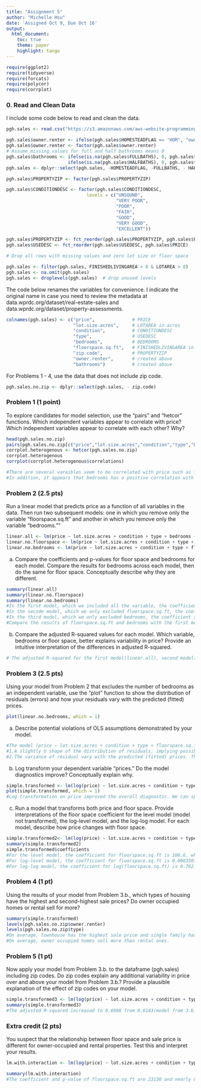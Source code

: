 ```yaml
---
title: "Assignment 5"
author: "Michelle Hsu"
date: 'Assigned Oct 9, Due Oct 16'
output: 
  html_document:
    toc: true
    theme: paper
    highlight: tango
---
```


```r
require(ggplot2)
require(tidyverse)
require(forcats)
require(polycor)
require(corrplot)
```

### 0. Read and Clean Data

I include some code below to read and clean the data. 

```r
pgh.sales <- read.csv("https://s3.amazonaws.com/aws-website-programminginrforanalytics-tbal0/data/pgh_sales_2012_nov2017.csv", header = TRUE)

pgh.sales$owner.renter <- ifelse(pgh.sales$HOMESTEADFLAG == "HOM", "owner occupied", "rental")
pgh.sales$owner.renter <- factor(pgh.sales$owner.renter)
# Assume missing values for full and half bathrooms means 0
pgh.sales$bathrooms <- ifelse(is.na(pgh.sales$FULLBATHS), 0, pgh.sales$FULLBATHS) + 
                       ifelse(is.na(pgh.sales$HALFBATHS), 0, pgh.sales$HALFBATHS/2)
pgh.sales <- dplyr::select(pgh.sales, -HOMESTEADFLAG, -FULLBATHS, - HALFBATHS)

pgh.sales$PROPERTYZIP <- factor(pgh.sales$PROPERTYZIP)

pgh.sales$CONDITIONDESC <- factor(pgh.sales$CONDITIONDESC, 
                              levels = c("UNSOUND", 
                                         "VERY POOR",
                                         "POOR",
                                         "FAIR",
                                         "GOOD",
                                         "VERY GOOD",
                                         "EXCELLENT"))

pgh.sales$PROPERTYZIP <- fct_reorder(pgh.sales$PROPERTYZIP, pgh.sales$PRICE)
pgh.sales$USEDESC <- fct_reorder(pgh.sales$USEDESC, pgh.sales$PRICE)

# Drop all rows with missing values and zero lot size or floor space

pgh.sales <- filter(pgh.sales, FINISHEDLIVINGAREA > 0 & LOTAREA > 0)
pgh.sales <- na.omit(pgh.sales)
pgh.sales <- droplevels(pgh.sales)  # drop unused levels

```

The code below renames the variables for convenience. I indicate the original name in case you need to review the metadata at data.wprdc.org/dataset/real-estate-sales and data.wprdc.org/dataset/property-assessments. 

```r
colnames(pgh.sales) <- c("price",              # PRICE 
                         "lot.size.acres",     # LOTAREA in acres 
                         "condition",          # CONDITIONDESC 
                         "type",               # USEDESC
                         "bedrooms",           # BEDROOMS
                         "floorspace.sq.ft",   # FINISHEDLIVINGAREA in square feet
                         "zip.code",           # PROPERTYZIP
                         "owner.renter",       # created above
                         "bathrooms")          # created above
```

For Problems 1 - 4, use the data that does not include zip code. 

```r
pgh.sales.no.zip <- dplyr::select(pgh.sales, - zip.code)
```

### Problem 1 (1 point)

To explore candidates for model selection, use the "pairs" and "hetcor" functions. Which independent variables appear to correlate with price? Which independent variables appear to correlate with each other? Why? 
```r
head(pgh.sales.no.zip)
pairs(pgh.sales.no.zip[c("price","lot.size.acres","condition","type","bedrooms","floorspace.sq.ft","owner.renter","bathrooms")])
corrplot.heterogenous <- hetcor(pgh.sales.no.zip)
corrplot.heterogenous
corrplot(corrplot.heterogenous$correlations)

#There are several varaibles seem to be correlated with price such as floorspace.sq.ft, lot.size.acres, condition, bedrooms, and bathrooms. All these variables appear to be positively correlated to price. For example, as the number of floorspace.sq.ft increases, the price also goes up.Based on the corrplot, we can spot that condition, floorspace.sq.ft, and bathrooms have a stronger positive correlation with price.
#In addition, it appears that bedrooms has a positive correlation with floorspace.sq.ft, so as bathrooms with floorspace.sq.ft. The reason for this might come from the fact that if you have more space in your home, you probably will also have more bedrooms and bathrooms.Also, bedrooms seems to have positive correlation with bathrooms. More bedrooms may imply that there are more people living in the house. Hence, the house need to be incorporated with more bathrooms so it can accommodate more people. Finally, it seems like type and lot.size.acres have strongly negative correlation. However, it is because we reorder the type with price. Therefore, we cannot jump to the conclusion that these two variables are negatively correlated. Besides, type is categorical variables. It is not appropriate to interpret in this way.
```

### Problem 2 (2.5 pts)

Run a linear model that predicts price as a function of all variables in the data. Then run two subsequent models: one in which you remove only the variable "floorspace.sq.ft" and another in which you remove only the variable "bedrooms.""
```r
linear.all <- lm(price ~ lot.size.acres + condition + type + bedrooms + floorspace.sq.ft + owner.renter + bathrooms, pgh.sales.no.zip)
linear.no.floorspace <- lm(price ~ lot.size.acres + condition + type + bedrooms + owner.renter + bathrooms, pgh.sales.no.zip)
linear.no.bedrooms <- lm(price ~ lot.size.acres + condition + type + floorspace.sq.ft + owner.renter + bathrooms, pgh.sales.no.zip)
```

a. Compare the coefficients and p-values for floor space and bedrooms for each model. Compare the results for bedrooms across each model, then do the same for floor space.  Conceptually describe why they are different. 
```r
summary(linear.all)
summary(linear.no.floorspace)
summary(linear.no.bedrooms)
#In the first model, which we included all the variable, the coefficient and p-value for floorspace.sq.ft are 112.6 and nearly 0; the coefficient and p-value are bedrooms are -8069 and 0.07778 respectively.From the result, we can only say that floorspace.sq.ft is statistically significant in terms of its positive relationship with price. With one increase in the floor space, the price will increase 112.6 accordingly. As for bedrooms, it's result is not significant enough with p-value of 0.07778. Hence, the coefficient of -8069 can not be interpreted at this level.
#In the secode model, which we only excluded floorspace.sq.ft, the coefficient and p-value for bedrooms are 20990 and 0.0000111 respectively. Since floorspace.sq.ft was excluded, we won't have its coefficient and p-value in the model. In the second model, bedrooms is statistically significant. It has positive relationship with price, meaning with 1 increase in bedrooms, the price will go up 20990, holding all other variables constant.
#In the third model, which we only excluded bedrooms, the coefficient and p-value for floorspace.sq.ft are 108.6 and nearly 0. Since bedrooms was excluded, we won't have its coefficient and p-value in the model. In the third model, floorspace.sq.ft is statistically significant. It has positive relationship with price, meaning with 1 square feet increase in floor space, the price will increase by 108.6, holding all other variables constant.
#Compare the results of floorspace.sq.ft and bedrooms with the first model, when floorspace.sq.ft was excluded, bedrooms was significant. However, whenever floorspace.sq.ft is in the model, the influence of bedrooms on price is supressed. Based on this observation, floorspace.sq.ft is highly correlated with bedrooms, causing the results for bedrooms to be differnent among various models.
```

b. Compare the adjusted R-squared values for each model. Which variable, bedrooms or floor space, better explains variability in price? Provide an intuitive interpretation of the differences in adjusted R-squared. 
```r
# The adjusted R-squared for the first model(linear.all), second model(linear.no.floorspace), and the third model(linear.no.bedrooms) is 0.6879, 0.6128, 0.6874 respectively. Accroding to the result, floorspace.sq.ft is a better explanatory variable for price. Without floorspace.sq.ft, the adjusted R-squared falls by 0.0751(from 0.6879 to 0.6128); while without bedrooms, the adjusted R-squared only falls by 0.005(from 0.6879 to 0.6874). Therefore, the explanatory power is stronger for floorspace.sq.ft in terms of explaining the factors that affect house price.
```

### Problem 3 (2.5 pts)

Using your model from Problem 2 that excludes the number of bedrooms as an independent variable, use the "plot" function to show the distribution of residuals (errors) and how your residuals vary with the predicted (fitted) prices. 
```r
plot(linear.no.bedrooms, which = 1)
```

a. Describe potential violations of OLS assumptions demonstrated by your model.  
```r
#The model (price ~ lot.size.acres + condition + type + floorspace.sq.ft + owner.renter + bathrooms) appears to have two violations of OLS assumption as addressed below: 
#1.A slightly U shape of the distribution of residuals, implying possible non-linearities 
#2.The variance of residual vary with the predicted (fitted) prices. The variance of residuals increases with increase in fitted prices. 
```

b. Log transform your dependent variable "prices." Do the model diagnostics improve? Conceptually explain why.

```r
simple.transformed <- lm(log(price) ~ lot.size.acres + condition + type + floorspace.sq.ft + owner.renter + bathrooms, pgh.sales.no.zip)
plot(simple.transformed, which = 1)
#Log transformation on price improved the overall diagnostic. We can spot the improvement in the plot 1(Residuals v.s Fitted). The original U shape is flattened to some level. Also, the variation in residuals over predicted price is alleviated. 
```

c. Run a model that transforms both price and floor space. Provide interpretations of the floor space coefficient for the level model (model not transformed), the log-level model, and the log-log model. For each model, describe how price changes with floor space.  
```r
simple.transformed2<- lm(log(price) ~ lot.size.acres + condition + type + log(floorspace.sq.ft) + owner.renter + bathrooms, pgh.sales.no.zip)
summary(simple.transformed2)
simple.transformed$coefficients
#For the level model, the coefficient for floorspace.sq.ft is 108.6, which means for every square feet increase in floor space, the price will go up by $108.6, holding all other factors constant.
#For log-level model, the coefficient for floorspace.sq.ft is 0.0003503, which means for every square feet increase in floor space, the price will go up by ((exp^0.000305)-1)*100%(roughly equals to 0.0305%)
#For log-log model, the coefficient for log(floorspace.sq.ft) is 0.7621, which means for every % change in floorspace.sq.ft, price will increase by 0.7621%.
```

### Problem 4 (1 pt)

Using the results of your model from Problem 3.b., which types of housing have the highest and second-highest sale prices? Do owner occupied homes or rental sell for more?  
```r
summary(simple.transformed)
levels(pgh.sales.no.zip$owner.renter)
levels(pgh.sales.no.zip$type)
#On average, townhouse has the highest sale price and single family has the second-highest sale price.
#On average, owner occupied homes sell more than rental ones.
```

### Problem 5 (1 pt)

Now apply your model from Problem 3.b. to the dataframe (pgh.sales) including zip codes.  Do zip codes explain any additional variability in price over and above your model from Problem 3.b.? Provide a plausible explanation of the effect of zip codes on your model.  
```r
simple.transformed3 <- lm(log(price) ~ lot.size.acres + condition + type + floorspace.sq.ft + owner.renter + bathrooms + zip.code, pgh.sales)
summary(simple.transformed3)
#The adjusted R-squared increased to 0.6908 from 0.6143(model from 3.b). The R-squared is also bigger than 0.6879(completed model from 2). The zip.code has strong explanatory power over price. In this case, zip code might indicate the location(neighborhood) of the house, which is a very important factor that influence the sales price. A decent neighborhood is more likely to drive up the sales price. 
```

### Extra credit (2 pts)

You suspect that the relationship between floor space and sale price is different for owner-occupied and rental properties. Test this and interpret your results.  

```r
lm.with.interaction <- lm(log(price) ~ lot.size.acres + condition + type + floorspace.sq.ft + owner.renter + bathrooms + zip.code + owner.renter*floorspace.sq.ft, data = pgh.sales)

summary(lm.with.interaction)
#The coefficient and p-value of floorspace.sq.ft are 23130 and nearly 0. The coefficient and p-value of owner.renter are -0.2559 and 0.000839. Both independent variables are statistically significant. As for the interaction term floorspace.sq.ft*owner.renterrental, the coefficient and p-value are 359000 and 0.309339 respectively. The result for interaction term is insignificant, meaning the relationship between floor space and price is similar for owner-occupied and rental properties. Hence,the interaction term should not be considered in the interpretation. To interpret the result, for renter, the sales price will decrease by ((exp^0.2559)-1)*100% (=29.16%), compared to owner occupied house when holding all other variables constant.
```

